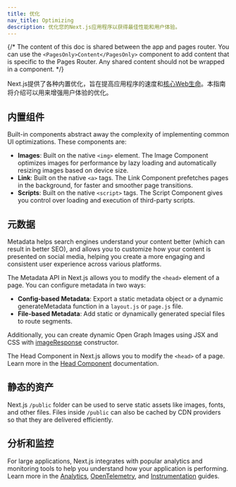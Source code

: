 ```yaml
---
title: 优化
nav_title: Optimizing
description: 优化您的Next.js应用程序以获得最佳性能和用户体验。
---
```


{/* The content of this doc is shared between the app and pages router. You can use the `<PagesOnly>Content</PagesOnly>` component to add content that is specific to the Pages Router. Any shared content should not be wrapped in a component. */}

Next.js提供了各种内置优化，旨在提高应用程序的速度和[核心Web生命](https://web.dev/vitals/)。本指南将介绍可以用来增强用户体验的优化。

## 内置组件

Built-in components abstract away the complexity of implementing common UI optimizations. These components are:

- **Images**: Built on the native `<img>` element. The Image Component optimizes images for performance by lazy loading and automatically resizing images based on device size.
- **Link**: Built on the native `<a>` tags. The Link Component prefetches pages in the background, for faster and smoother page transitions.
- **Scripts**: Built on the native `<script>` tags. The Script Component gives you control over loading and execution of third-party scripts.

## 元数据

Metadata helps search engines understand your content better (which can result in better SEO), and allows you to customize how your content is presented on social media, helping you create a more engaging and consistent user experience across various platforms.

<AppOnly>

The Metadata API in Next.js allows you to modify the `<head>` element of a page. You can configure metadata in two ways:

- **Config-based Metadata**: Export a static metadata object or a dynamic generateMetadata function in a `layout.js` or `page.js` file.
- **File-based Metadata**: Add static or dynamically generated special files to route segments.

Additionally, you can create dynamic Open Graph Images using JSX and CSS with [imageResponse](/docs/app/api-reference/functions/image-response) constructor.

</AppOnly>

<PagesOnly>

The Head Component in Next.js allows you to modify the `<head>` of a page. Learn more in the [Head Component](/docs/pages/api-reference/components/head) documentation.

</PagesOnly>

## 静态的资产

Next.js `/public` folder can be used to serve static assets like images, fonts, and other files. Files inside `/public` can also be cached by CDN providers so that they are delivered efficiently.

## 分析和监控

For large applications, Next.js integrates with popular analytics and monitoring tools to help you understand how your application is performing. Learn more in the <PagesOnly>[Analytics](/docs/app/building-your-application/optimizing/analytics), </PagesOnly> [OpenTelemetry](/docs/pages/building-your-application/optimizing/open-telemetry)<PagesOnly>,</PagesOnly> and [Instrumentation](/docs/pages/building-your-application/optimizing/instrumentation) guides.
